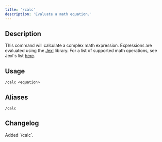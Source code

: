 ```yaml
---
title: '/calc'
description: 'Evaluate a math equation.'
---
```


## Description

This command will calculate a complex math expression. Expressions are evaluated using the [Jexl](https://github.com/TomFrost/Jexl) library.
For a list of supported math operations, see Jexl's list [here](https://github.com/TomFrost/Jexl#binary-operators).

## Usage

`/calc <equation>`

## Aliases

`/calc`

## Changelog

<Steps>
    <Step title="Version 1.1.0" icon="code-branch">
        Added `/calc`.
    </Step>
</Steps>
